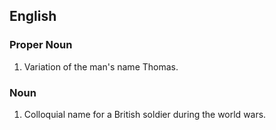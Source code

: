 ==English==
===Proper Noun===
# Variation of the man's name Thomas.
===Noun===
# Colloquial name for a British soldier during the world wars.